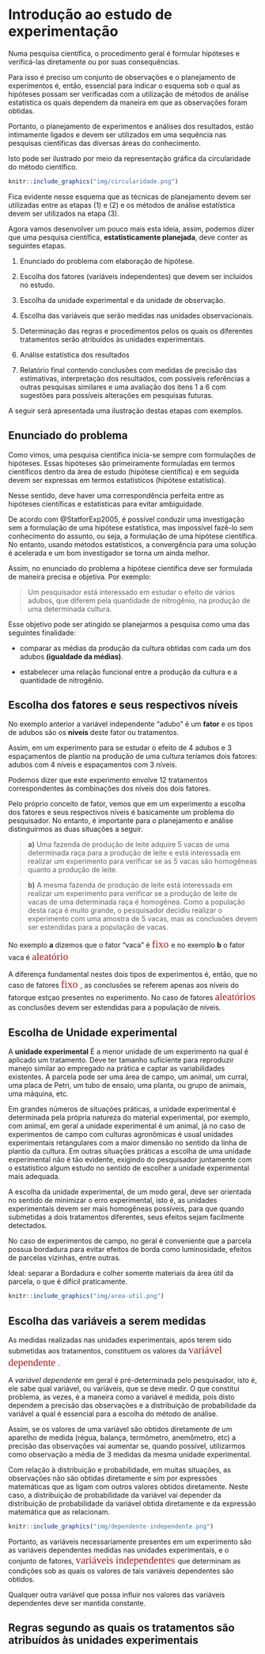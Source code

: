 # Introdução ao estudo de experimentação

Numa pesquisa científica, o procedimento geral é formular hipóteses e verificá-las diretamente ou por suas consequências.

Para isso é preciso um conjunto de observações e o planejamento de experimentos é, então, essencial para indicar o esquema sob o qual as hipóteses possam ser verificadas com a utilização de métodos de análise estatística os quais dependem da maneira em que as observações foram obtidas.

Portanto, o planejamento de experimentos e análises dos resultados, estão intimamente ligados e devem ser utilizados em uma sequência nas pesquisas científicas das diversas áreas do conhecimento.

Isto pode ser ilustrado por meio da representação gráfica da circularidade do método científico.

```r
knitr::include_graphics("img/circularidade.png")
```

Fica evidente nesse esquema que as técnicas de planejamento devem ser utilizadas entre as etapas $(1)$ e $(2)$ e os métodos de análise estatística devem ser utilizados na etapa $(3)$.

Agora vamos desenvolver um pouco mais esta ideia, assim, podemos dizer que uma pesquisa científica, **estatisticamente planejada**, deve conter as seguintes etapas.


1. Enunciado do problema com elaboração de hipótese.
  
2. Escolha dos fatores (variáveis independentes) que devem ser incluídos no estudo.

3. Escolha da unidade experimental e da unidade de observação.

4. Escolha das variáveis que serão medidas nas unidades observacionais.

5. Determinação das regras e procedimentos pelos os quais os diferentes tratamentos serão atribuídos às unidades experimentais.

6. Análise estatística dos resultados

7. Relatório final contendo conclusões com medidas de precisão das estimativas, interpretação dos resultados, com possíveis referências a outras pesquisas similares e uma avaliação dos itens $1$ a $6$ com sugestões para possíveis alterações em pesquisas futuras.

A seguir será apresentada uma ilustração destas etapas com exemplos.

## Enunciado do problema

Como vimos, uma pesquisa científica inicia-se sempre com formulações de hipóteses. Essas hipóteses são primeiramente formuladas em termos científicos dentro da área de estudo (hipótese científica) e em seguida devem ser expressas em termos estatísticos (hipótese estatística). 

Nesse sentido, deve haver uma correspondência perfeita entre as hipóteses científicas e estatísticas para evitar ambiguidade.

De acordo com @StatforExp2005, é possível conduzir uma investigação sem a formulação de uma hipótese estatística, mas impossível fazê-lo sem conhecimento do assunto, ou seja, a formulação de uma hipótese científica. No entanto, usando métodos estatísticos, a convergência para uma solução é acelerada e um bom investigador se torna um ainda melhor.

Assim, no enunciado do problema a hipótese científica deve ser formulada de maneira precisa e objetiva. Por exemplo:

  > Um pesquisador está interessado em estudar o efeito de vários adubos, que diferem pela quantidade de nitrogênio, na produção de uma determinada cultura.

Esse objetivo pode ser atingido se planejarmos a pesquisa como uma das seguintes finalidade:

  * comparar as médias da produção da cultura obtidas com cada um dos adubos **(igualdade da médias)**.
  
  * estabelecer uma relação funcional entre a produção da cultura e a quantidade de nitrogênio.


## Escolha dos fatores e seus respectivos níveis

No exemplo anterior a variável independente "adubo" é um **fator** e os tipos de adubos são os **níveis** deste fator ou tratamentos.


Assim, em um experimento para se estudar o efeito de $4$ adubos e $3$ espaçamentos de plantio na produção de uma cultura teríamos dois fatores: adubos com $4$ níveis e espaçamentos com $3$ níveis.

Podemos dizer que este experimento envolve $12$ tratamentos correspondentes às combinações dos níveis dos dois fatores.

Pelo próprio conceito de fator, vemos que em um experimento a escolha dos fatores e seus respectivos níveis é basicamente um problema do pesquisador. No entanto, é importante para o planejamento e análise distinguirmos as duas situações a seguir.

> **a)** Uma fazenda de produção de leite adquire $5$ vacas de uma determinada raça para a produção de leite e está interessada em realizar um experimento para verificar se as $5$ vacas são homogêneas quanto a produção de leite.

> **b)** A mesma fazenda de produção de leite está interessada em realizar um experimento para verificar se a produção de leite de vacas de uma determinada raça é homogênea. Como a população desta raça é muito grande, o pesquisador decidiu realizar o experimento com uma amostra de $5$ vacas, mas as conclusões devem ser estendidas para a população de vacas.

No exemplo **a** dizemos que o fator "vaca" é <span style="background-color:white; color:#a41a1a;
font-family:Georgia; font-size:1.5em;"> fixo </span> e no exemplo **b** o fator vaca é <span style="background-color:white; color:#a41a1a;
font-family:Georgia; font-size:1.5em;"> aleatório </span>

A diferença fundamental nestes dois tipos de experimentos é, então, que no caso de fatores <span style="background-color:white; color:#a41a1a;
font-family:Georgia; font-size:1.5em;"> fixo </span>, as conclusões se referem apenas aos níveis do fatorque estçao presentes no experimento. No caso de fatores <span style="background-color:white; color:#a41a1a;
font-family:Georgia; font-size:1.5em;"> aleatórios </span> as conclusões devem ser estendidas para a população de níveis.


## Escolha de Unidade experimental

A **unidade experimental** É a menor unidade de um experimento na qual é aplicado um tratamento. Deve ter tamanho suficiente para reproduzir manejo similar ao empregado na prática e captar as variabilidades existentes. A parcela pode ser uma área de campo, um animal, um curral, uma placa de Petri, um tubo de ensaio, uma planta, ou grupo de animais, uma máquina, etc.

Em grandes números de situações práticas, a unidade experimental é determinada pela própria natureza do material experimental, por exemplo, com animal, em geral a unidade experimental é um animal, já no caso de experimentos de campo com culturas agronômicas é usual unidades experimentais retangulares com a maior dimensão no sentido da linha de plantio da cultura. Em outras situações práticas a escolha de uma unidade experimental não é tão evidente, exigindo do pesquisador juntamente com o estatístico algum estudo no sentido de escolher a unidade experimental mais adequada.

A escolha da unidade experimental, de um modo geral, deve ser orientada no sentido de minimizar o erro experimental, isto é, as unidades experimentais devem ser mais homogêneas possíveis, para que quando submetidas a dois tratamentos diferentes, seus efeitos sejam facilmente detectados.

No caso de experimentos de campo, no geral é conveniente que a parcela possua bordadura para evitar efeitos de borda como luminosidade, efeitos de parcelas vizinhas, entre outras.  

Ideal: separar a Bordadura e colher somente materiais da área útil da parcela, o que é difícil praticamente.

```r
knitr::include_graphics("img/area-util.png")
```

## Escolha das variáveis a serem medidas

As medidas realizadas nas unidades experimentais, após terem sido submetidas aos tratamentos, constituem os valores da <span style="background-color:white; color:#a41a1a;
font-family:Georgia; font-size:1.5em;"> variável dependente </span>. 

A *variável dependente* em geral é pré-determinada pelo pesquisador, isto é, ele sabe qual variável, ou variáveis, que se deve medir. O que constitui problema, as vezes, é a maneira como a variável é medida, pois disto dependem a precisão das observações e a distribuição de probabilidade da variável a qual é essencial para a escolha do método de análise. 

Assim, se os valores de uma variável são obtidos diretamente de um aparelho de medida (régua, balança, termômetro, anemômetro, etc) a precisão das observações vai aumentar se, quando possível, utilizarmos como observação a média de $3$ medidas da mesma unidade experimental.

Com relação à distribuição e probabilidade, em muitas situações, as observações não são obtidas diretamente e sim por expressões matemáticas que as ligam com outros valores obtidos diretamente. Neste caso, a distribuição de probabilidade da variável vai depender da distribuição de probabilidade da variável obtida diretamente e da expressão matemática que as relacionam.

```r
knitr::include_graphics("img/dependente-independente.png")
```

Portanto, as variáveis necessariamente presentes em um experimento são as variáveis dependentes medidas nas unidades experimentais, e o conjunto de fatores, <span style="background-color:white; color:#a41a1a;
font-family:Georgia; font-size:1.5em;"> variáveis independentes </span> que determinam as condições sob as quais os valores de tais variáveis dependentes são obtidos.

Qualquer outra variável que possa influir nos valores das variáveis dependentes deve ser mantida constante.



## Regras segundo as quais os tratamentos são atribuídos às unidades experimentais
